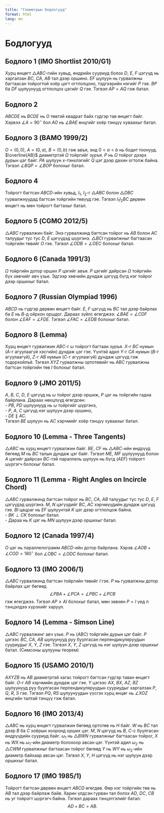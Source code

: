 ```yaml
---
title: "Геометрын бодлогууд"
format: html
lang: mn
---
```


# Бодлогууд

## Бодлого 1 (IMO Shortlist 2010/G1)

Хурц өнцөгт $\triangle ABC$-гийн хувьд, өндрийн cууриуд болох $D$, $E$, $F$ цэгүүд нь харгалзан $BC$, $CA$, $AB$ тал дээр оршино. $EF$ шулуун нь гурвалжны багтаасан тойрогтой хоёр цэгт огтлолцоно, тэдгээрийн нэгийг $P$ гэе. $BP$ ба $DF$ шулуунууд огтлолцох цэгийг $Q$ гэе. Тэгвэл $AP = AQ$ гэж батал.

## Бодлого 2

$ABCDE$ нь $BCDE$ нь $O$ төвтэй квадрат байх гүдгэр тав өнцөгт байг. Хэрвээ $\angle A = 90^\circ$ бол $AO$ нь $\angle BAE$ өнцгийг хоёр тэнцүү хуваахыг батал.

## Бодлого 3 (BAMO 1999/2)

$O = (0, 0)$, $A = (0, a)$, $B = (0, b)$ гэж авъя, энд $0 < a < b$ нь бодит тоонууд. $\overline{AB}$ диаметртэй $\Omega$ тойргийг зуръя. $P$ нь $\Omega$ тойрог дээрх дурын цэг байг. $PA$ шулуун $x$-тэнхлэгийг $Q$ цэг дээр дахин огтолж байна. Тэгвэл $\angle BQP = \angle BOP$ болохыг батал.

## Бодлого 4

Тойрогт багтсан $ABCD$-ийн хувьд, $I_1$, $I_2$-г $\triangle ABC$ болон $\triangle DBC$ гурвалжнуудад багтсан тойргийн төвүүд гэе. Тэгвэл $I_1I_2BC$ дөрвөн өнцөгт нь мөн тойрогт багтахыг батал.

## Бодлого 5 (CGMO 2012/5)

$\triangle ABC$ гурвалжин байг. Энэ гурвалжинд багтсан тойрог нь $AB$ болон $AC$ талуудыг тус тус $D$, $E$ цэгүүдэд шүргэнэ. $\triangle BCI$ гурвалжныг багтаасан тойргийн төвийг $O$ гэе. Тэгвэл $\angle ODB = \angle OEC$ болохыг батал.

## Бодлого 6 (Canada 1991/3)

$\Omega$ тойргийн дотор орших $P$ цэгийг авъя. $P$ цэгийг дайрсан $\Omega$ тойргийн бүх хөвчийг авч үзье. Эдгээр хөвчийн дундаж цэгүүд бүгд нэг тойрог дээр оршихыг батал.

## Бодлого 7 (Russian Olympiad 1996)

$ABCD$ нь гүдгэр дөрвөн өнцөгт байг. $E$, $F$ цэгүүд нь $BC$ тал дээр байрлах ба $E$ нь $B$-д ойрхон оршдог. Дараах зүйлс өгөгджээ: $\angle BAE = \angle CDF$ болон $\angle EAF = \angle FDE$. Тэгвэл $\angle FAC = \angle EDB$ болохыг батал.

## Бодлого 8 (Lemma)

Хурц өнцөгт гурвалжин $ABC$-г $\omega$ тойрогт багтаан зуръя. $X$-г $BC$ нумын ($A$-г агуулаагүй хэсгийн) дундаж цэг гэе. Үүнтэй адил $Y$-г $CA$ нумын ($B$-г агуулаагүй), $Z$-г $AB$ нумын ($C$-г агуулаагүй) дундаж цэгүүд гэж тодорхойлъё. Тэгвэл $XYZ$ гурвалжны ортотөвийг нь $ABC$ гурвалжны багтсан тойргийн төв $I$ болохыг батал.

## Бодлого 9 (JMO 2011/5)

$A$, $B$, $C$, $D$, $E$ цэгүүд нь $\omega$ тойрог дээр оршиж, $P$ цэг нь тойргийн гадна байрлана. Дараах нөхцлүүд өгөгдсөн:  
- $PB$, $PD$ шулуунууд нь $\omega$ тойргийг шүргэнэ,  
- $P$, $A$, $C$ цэгүүд нэг шулуун дээр оршино,  
- $DE \parallel AC$.  
Тэгвэл $BE$ шулуун нь $AC$ хэрчмийг хоёр тэнцүү хуваахыг батал.

## Бодлого 10 (Lemma - Three Tangents)

$\triangle ABC$ нь хурц өнцөгт гурвалжин байг. $BE$, $CF$ нь $\triangle ABC$-ийн өндрүүд бөгөөд $M$ нь $BC$ талын дундаж цэг байг. Тэгвэл $ME$, $MF$ шулуунууд болон $A$ цэгийг дайрсан $BC$-тэй параллель шулуун нь бүгд $(AEF)$ тойрогт шүргэгч болохыг батал.

## Бодлого 11 (Lemma - Right Angles on Incircle Chord)

$\triangle ABC$ гурвалжинд багтсан тойрог нь $BC$, $CA$, $AB$ талуудыг тус тус $D$, $E$, $F$ цэгүүдэд шүргэнэ. $M$, $N$ цэгүүдийг $BC$, $AC$ хэрчмүүдийн дундаж цэгүүд гэе. $BI$ цацраг нь $EF$ шулуунтай $K$ цэг дээр огтлолцож байна.  
- $BK \perp CK$ болохыг батал.  
- Дараа нь $K$ цэг нь $MN$ шулуун дээр оршихыг батал.

## Бодлого 12 (Canada 1997/4)

$O$ цэг нь параллелограмм $ABCD$-ийн дотор байрлана. Хэрэв $\angle AOB + \angle COD = 180^\circ$ бол $\angle OBC = \angle ODC$ болохыг батал.

## Бодлого 13 (IMO 2006/1)

$\triangle ABC$ гурвалжинд багтсан тойргийн төвийг $I$ гэе. $P$ нь гурвалжны дотор байрлах цэг бөгөөд  
$$
\angle PBA + \angle PCA = \angle PBC + \angle PCB
$$
гэж өгөгджээ. Тэгвэл $AP \geq AI$ болохыг батал, мөн зөвхөн $P = I$ үед л тэнцэлдээ хүрэхийг харуул.

## Бодлого 14 (Lemma - Simson Line)

$\triangle ABC$ гурвалжинг авч үзье. $P$ нь $(ABC)$ тойргийн дурын цэг байг. $P$ цэгээс $BC$, $CA$, $AB$ шулуунууд руу буулгасан перпендикуляруудын сууриудыг $X$, $Y$, $Z$ гэе. Тэгвэл $X$, $Y$, $Z$ цэгүүд нь нэг шулуун дээр оршихыг батал. (Симсоны шулууны теорем)

## Бодлого 15 (USAMO 2010/1)

$AXYZB$ нь $AB$ диаметртэй хагас тойрогт багтсан гүдгэр таван өнцөгт байг. $O$-г $AB$ хэрчмийн дундаж цэг гэе. $Y$ цэгээс $AX$, $BX$, $AZ$, $BZ$ шулуунууд руу буулгасан перпендикуляруудын сууриудыг харгалзан $P$, $Q$, $R$, $S$ гэе. Тэгвэл $PQ$, $RS$ шулуунуудын үүсгэх хурц өнцөг нь $\angle XOZ$ өнцгийн талтай тэнцүү гэж батал.

## Бодлого 16 (IMO 2013/4)

$\triangle ABC$ нь хурц өнцөгт гурвалжин бөгөөд ортотөв нь $H$ байг. $W$ нь $BC$ тал дээр $B$ ба $C$ хоёрын хооронд орших цэг. $M$, $N$ цэгүүд нь $B$, $C$-с буулгасан өндрүүдийн сууриуд байг. $\omega_1$ нь $\triangle BWN$ гурвалжныг багтаасан тойрог, $X$ нь $WX$ нь $\omega_1$-ийн диаметр болохоор авсан цэг. Үүнтэй адил $\omega_2$ нь $\triangle CWM$ гурвалжныг багтаасан тойрог бөгөөд $Y$ нь $WY$ нь $\omega_2$-ийн диаметр байхаар авсан цэг. Тэгвэл $X$, $Y$, $H$ цэгүүд нь нэг шулуун дээр оршихыг батал.

## Бодлого 17 (IMO 1985/1)

Тойрогт багтсан дөрвөн өнцөгт $ABCD$ өгөгдөв. Өөр нэг тойргийн төв нь $AB$ тал дээр байрлаж байв. Харин үлдсэн гурван тал болох $AD$, $DC$, $CB$ нь уг тойрогт шүргэгч байна. Тэгвэл дараах тэнцэтгэлийг батал:  
$$
AD + BC = AB.
$$


